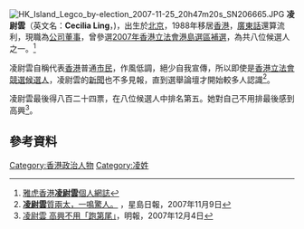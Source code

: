 [[File:HK_Island_Legco_by-election_2007-11-25_20h47m20s_SN206665.JPG|thumb]]
'''凌尉雲'''（英文名：'''Cecilia Ling'''，{{bd|1971年}})，出生於[[北京|北京]]，1988年移居[[香港|香港]]，[[廣東話|廣東話]]還算流利，現職為[[公司|公司]][[董事|董事]]，曾參選[[2007年香港立法會港島選區補選|2007年香港立法會港島選區補選]]，為共八位候選人之一。<ref>[http://hk.myblog.yahoo.com/clvg07/article?mid=1110&prev=1133&next=1105 雅虎香港'''凌尉雲'''個人網誌]</ref>

凌尉雲自稱代表[[香港|香港]]普通[[市民|市民]]，作風低調，絕少自我宣傳，所以即使是[[香港立法會|香港立法會]][[競選|競選]][[候選人|候選人]]，凌尉雲的[[新聞|新聞]]也不多見報，直到選舉論壇才開始較多人認識<ref>[http://www.singtao.ca/tor/2007-11-09/1194599333d620730.html '''凌尉雲'''質兩太，一鳴驚人。] {{Wayback|url=http://www.singtao.ca/tor/2007-11-09/1194599333d620730.html |date=20071222031022 }}，星島日報，2007年11月9日</ref>。

凌尉雲最後得八百二十四票，在八位候選人中排名第五。她對自己不用排最後感到高興<ref>[https://web.archive.org/web/20071213193749/http://hk.news.yahoo.com/071203/12/2kng6.html 凌尉雲 高興不用「跑第尾」]，明報，2007年12月4日</ref>。

==參考資料==
<div class="references-small">
<references />
</div>

{{HK-poli-bio-stub}}

[[Category:香港政治人物|Category:香港政治人物]]
[[Category:凌姓|Category:凌姓]]